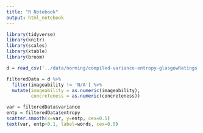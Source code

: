 ```yaml
---
title: "R Notebook"
output: html_notebook
---
```

```r
library(tidyverse)
library(knitr)
library(scales)
library(xtable)
library(broom)
```

```r
d = read_csv('../data/norming/compiled-variance-entropy-glasgowRatings.csv') 
```
```r
filteredData = d %>%
  filter(imageability != 'N/A') %>%
  mutate(imageability = as.numeric(imageability),
         concreteness = as.numeric(concreteness))
```

```r
var = filteredData$variance
entp = filteredData$entropy
scatter.smooth(x=var, y=entp, cex=0.5)
text(var, entp+0.1, label=words, cex=0.5)
```

